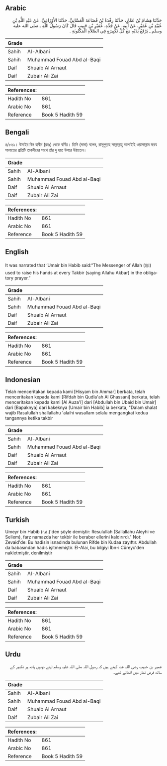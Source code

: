 ## Arabic


<div dir="rtl" lang="ar" style={{fontSize:'larger',backgroundColor:'#f8f9fa',padding:20}}>
حَدَّثَنَا هِشَامُ بْنُ عَمَّارٍ، حَدَّثَنَا رِفْدَةُ بْنُ قُضَاعَةَ الْغَسَّانِيُّ، حَدَّثَنَا الأَوْزَاعِيُّ، عَنْ عَبْدِ اللَّهِ بْنِ عُبَيْدِ بْنِ عُمَيْرٍ، عَنْ أَبِيهِ، عَنْ جَدِّهِ، عُمَيْرِ بْنِ حَبِيبٍ قَالَ كَانَ رَسُولُ اللَّهِ ـ صلى الله عليه وسلم ـ يَرْفَعُ يَدَيْهِ مَعَ كُلِّ تَكْبِيرَةٍ فِي الصَّلاَةِ الْمَكْتُوبَةِ ‏.‏
</div>
<div style={{backgroundColor:'#f8f9fa',padding:20, marginBottom: 10}}><table> <thead> <tr> <th>Grade</th> <th></th> </tr> </thead> <tbody> <tr><td>Sahih</td><td>Al-Albani</td></tr><tr><td>Sahih</td><td>Muhammad Fouad Abd al-Baqi</td></tr><tr><td>Daif</td><td>Shuaib Al Arnaut</td></tr><tr><td>Daif</td><td>Zubair Ali Zai</td></tr></tbody></table><table> <thead> <tr> <th>References:</th> <th></th> </tr> </thead> <tbody><tr><td>Hadith No</td><td>861</td></tr><tr><td>Arabic No</td><td>861</td></tr><tr><td>Reference</td><td>Book 5 Hadith 59</td></tr></tbody></table></div>

## Bengali


<div dir="ltr" lang="bn" style={{fontSize:'larger',backgroundColor:'#f8f9fa',padding:20}}>
৪/৮৬১। উমাইর বিন হাবীব (রহঃ) থেকে বর্ণিত। তিনি (দাদা) বলেন, রাসূলুল্লাহ সাল্লাল্লাহু আলাইহি ওয়াসাল্লাম ফরয সালাতের প্রতিটি তাকবীরের সাথে তাঁর দু হাত উপরে উঠাতেন।
</div>
<div style={{backgroundColor:'#f8f9fa',padding:20, marginBottom: 10}}><table> <thead> <tr> <th>Grade</th> <th></th> </tr> </thead> <tbody> <tr><td>Sahih</td><td>Al-Albani</td></tr><tr><td>Sahih</td><td>Muhammad Fouad Abd al-Baqi</td></tr><tr><td>Daif</td><td>Shuaib Al Arnaut</td></tr><tr><td>Daif</td><td>Zubair Ali Zai</td></tr></tbody></table><table> <thead> <tr> <th>References:</th> <th></th> </tr> </thead> <tbody><tr><td>Hadith No</td><td>861</td></tr><tr><td>Arabic No</td><td>861</td></tr><tr><td>Reference</td><td>Book 5 Hadith 59</td></tr></tbody></table></div>

## English


<div dir="ltr" lang="en" style={{fontSize:'larger',backgroundColor:'#f8f9fa',padding:20}}>
It was narrated that ‘Umair bin Habib said:“The Messenger of Allah (ﷺ) used to raise his hands at every Takbir (saying Allahu Akbar) in the obligatory prayer.”
</div>
<div style={{backgroundColor:'#f8f9fa',padding:20, marginBottom: 10}}><table> <thead> <tr> <th>Grade</th> <th></th> </tr> </thead> <tbody> <tr><td>Sahih</td><td>Al-Albani</td></tr><tr><td>Sahih</td><td>Muhammad Fouad Abd al-Baqi</td></tr><tr><td>Daif</td><td>Shuaib Al Arnaut</td></tr><tr><td>Daif</td><td>Zubair Ali Zai</td></tr></tbody></table><table> <thead> <tr> <th>References:</th> <th></th> </tr> </thead> <tbody><tr><td>Hadith No</td><td>861</td></tr><tr><td>Arabic No</td><td>861</td></tr><tr><td>Reference</td><td>Book 5 Hadith 59</td></tr></tbody></table></div>

## Indonesian


<div dir="ltr" lang="id" style={{fontSize:'larger',backgroundColor:'#f8f9fa',padding:20}}>
Telah menceritakan kepada kami [Hisyam bin Ammar] berkata, telah menceritakan kepada kami [Rifdah bin Qudla'ah Al Ghassani] berkata, telah menceritakan kepada kami [Al Auza'I] dari [Abdullah bin Ubaid bin Umair] dari [Bapaknya] dari kakeknya [Umair bin Habib] ia berkata, "Dalam shalat wajib Rasulullah shallallahu 'alaihi wasallam selalu mengangkat kedua tangannya ketika takbir
</div>
<div style={{backgroundColor:'#f8f9fa',padding:20, marginBottom: 10}}><table> <thead> <tr> <th>Grade</th> <th></th> </tr> </thead> <tbody> <tr><td>Sahih</td><td>Al-Albani</td></tr><tr><td>Sahih</td><td>Muhammad Fouad Abd al-Baqi</td></tr><tr><td>Daif</td><td>Shuaib Al Arnaut</td></tr><tr><td>Daif</td><td>Zubair Ali Zai</td></tr></tbody></table><table> <thead> <tr> <th>References:</th> <th></th> </tr> </thead> <tbody><tr><td>Hadith No</td><td>861</td></tr><tr><td>Arabic No</td><td>861</td></tr><tr><td>Reference</td><td>Book 5 Hadith 59</td></tr></tbody></table></div>

## Turkish


<div dir="ltr" lang="tr" style={{fontSize:'larger',backgroundColor:'#f8f9fa',padding:20}}>
Umeyr bin Habib (r.a.)'den şöyle demiştir: Resulullah (Sallallahu Aleyhi ve Sellem), farz namazda her tekbir ile beraber ellerini kaldırırdı." Not: Zevaid'de: Bu hadisin isnadında bulunan Rifde bin Kudaa zayıftır. Abdullah da babasından hadis işitmemiştir. EI-Alai, bu bilgiyi İbn-i Cüreyc'den nakletmiştir, denilmiştir
</div>
<div style={{backgroundColor:'#f8f9fa',padding:20, marginBottom: 10}}><table> <thead> <tr> <th>Grade</th> <th></th> </tr> </thead> <tbody> <tr><td>Sahih</td><td>Al-Albani</td></tr><tr><td>Sahih</td><td>Muhammad Fouad Abd al-Baqi</td></tr><tr><td>Daif</td><td>Shuaib Al Arnaut</td></tr><tr><td>Daif</td><td>Zubair Ali Zai</td></tr></tbody></table><table> <thead> <tr> <th>References:</th> <th></th> </tr> </thead> <tbody><tr><td>Hadith No</td><td>861</td></tr><tr><td>Arabic No</td><td>861</td></tr><tr><td>Reference</td><td>Book 5 Hadith 59</td></tr></tbody></table></div>

## Urdu


<div dir="rtl" lang="ur" style={{fontSize:'larger',backgroundColor:'#f8f9fa',padding:20}}>
عمیر بن حبیب رضی اللہ عنہ کہتے ہیں کہ رسول اللہ صلی اللہ علیہ وسلم اپنے دونوں ہاتھ ہر تکبیر کے ساتھ فرض نماز میں اٹھاتے تھے۔
</div>
<div style={{backgroundColor:'#f8f9fa',padding:20, marginBottom: 10}}><table> <thead> <tr> <th>Grade</th> <th></th> </tr> </thead> <tbody> <tr><td>Sahih</td><td>Al-Albani</td></tr><tr><td>Sahih</td><td>Muhammad Fouad Abd al-Baqi</td></tr><tr><td>Daif</td><td>Shuaib Al Arnaut</td></tr><tr><td>Daif</td><td>Zubair Ali Zai</td></tr></tbody></table><table> <thead> <tr> <th>References:</th> <th></th> </tr> </thead> <tbody><tr><td>Hadith No</td><td>861</td></tr><tr><td>Arabic No</td><td>861</td></tr><tr><td>Reference</td><td>Book 5 Hadith 59</td></tr></tbody></table></div>
